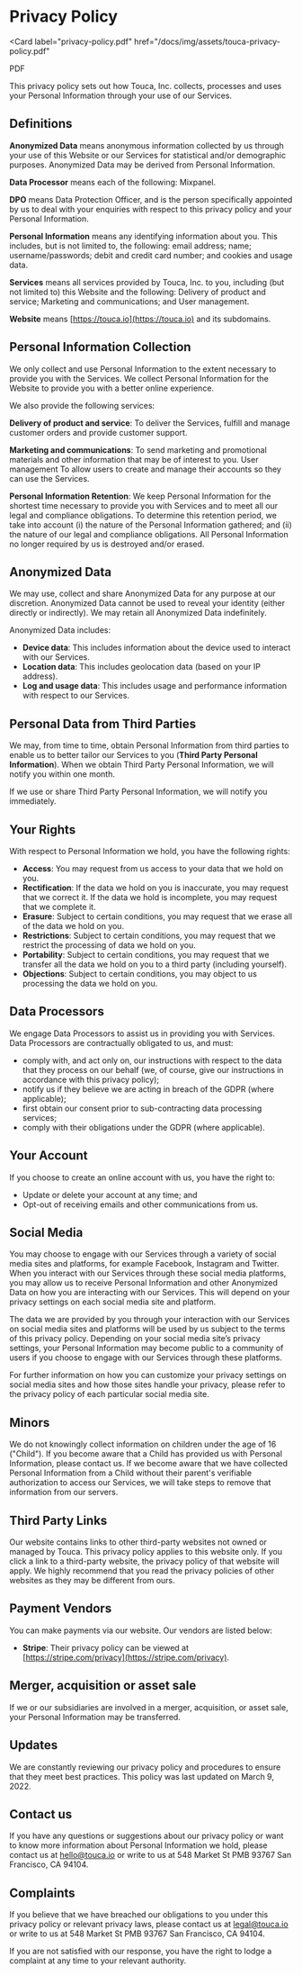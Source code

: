
# Privacy Policy

<Card
  label="privacy-policy.pdf"
  href="/docs/img/assets/touca-privacy-policy.pdf"
>
  PDF
</Card>

This privacy policy sets out how Touca, Inc. collects, processes and uses your
Personal Information through your use of our Services.

## Definitions

**Anonymized Data** means anonymous information collected by us through your use
of this Website or our Services for statistical and/or demographic purposes.
Anonymized Data may be derived from Personal Information.

**Data Processor** means each of the following: Mixpanel.

**DPO** means Data Protection Officer, and is the person specifically appointed
by us to deal with your enquiries with respect to this privacy policy and your
Personal Information.

**Personal Information** means any identifying information about you. This
includes, but is not limited to, the following: email address; name;
username/passwords; debit and credit card number; and cookies and usage data.

**Services** means all services provided by Touca, Inc. to you, including \(but
not limited to\) this Website and the following: Delivery of product and
service; Marketing and communications; and User management.

**Website** means [https://touca.io](https://touca.io) and its subdomains.

## Personal Information Collection

We only collect and use Personal Information to the extent necessary to provide
you with the Services. We collect Personal Information for the Website to
provide you with a better online experience.

We also provide the following services:

**Delivery of product and service**: To deliver the Services, fulfill and manage
customer orders and provide customer support.

**Marketing and communications**: To send marketing and promotional materials
and other information that may be of interest to you. User management To allow
users to create and manage their accounts so they can use the Services.

**Personal Information Retention**: We keep Personal Information for the
shortest time necessary to provide you with Services and to meet all our legal
and compliance obligations. To determine this retention period, we take into
account \(i\) the nature of the Personal Information gathered; and \(ii\) the
nature of our legal and compliance obligations. All Personal Information no
longer required by us is destroyed and/or erased.

## Anonymized Data

We may use, collect and share Anonymized Data for any purpose at our discretion.
Anonymized Data cannot be used to reveal your identity \(either directly or
indirectly\). We may retain all Anonymized Data indefinitely.

Anonymized Data includes:

- **Device data**: This includes information about the device used to interact
  with our Services.
- **Location data**: This includes geolocation data \(based on your IP
  address\).
- **Log and usage data**: This includes usage and performance information with
  respect to our Services.

## Personal Data from Third Parties

We may, from time to time, obtain Personal Information from third parties to
enable us to better tailor our Services to you \(**Third Party Personal
Information**\). When we obtain Third Party Personal Information, we will notify
you within one month.

If we use or share Third Party Personal Information, we will notify you
immediately.

## Your Rights

With respect to Personal Information we hold, you have the following rights:

- **Access**: You may request from us access to your data that we hold on you.
- **Rectification**: If the data we hold on you is inaccurate, you may request
  that we correct it. If the data we hold is incomplete, you may request that we
  complete it.
- **Erasure**: Subject to certain conditions, you may request that we erase all
  of the data we hold on you.
- **Restrictions**: Subject to certain conditions, you may request that we
  restrict the processing of data we hold on you.
- **Portability**: Subject to certain conditions, you may request that we
  transfer all the data we hold on you to a third party \(including yourself\).
- **Objections**: Subject to certain conditions, you may object to us processing
  the data we hold on you.

## Data Processors

We engage Data Processors to assist us in providing you with Services. Data
Processors are contractually obligated to us, and must:

- comply with, and act only on, our instructions with respect to the data that
  they process on our behalf \(we, of course, give our instructions in
  accordance with this privacy policy\);
- notify us if they believe we are acting in breach of the GDPR \(where
  applicable\);
- first obtain our consent prior to sub-contracting data processing services;
- comply with their obligations under the GDPR (where applicable).

## Your Account

If you choose to create an online account with us, you have the right to:

- Update or delete your account at any time; and
- Opt-out of receiving emails and other communications from us.

## Social Media

You may choose to engage with our Services through a variety of social media
sites and platforms, for example Facebook, Instagram and Twitter. When you
interact with our Services through these social media platforms, you may allow
us to receive Personal Information and other Anonymized Data on how you are
interacting with our Services. This will depend on your privacy settings on each
social media site and platform.

The data we are provided by you through your interaction with our Services on
social media sites and platforms will be used by us subject to the terms of this
privacy policy. Depending on your social media site’s privacy settings, your
Personal Information may become public to a community of users if you choose to
engage with our Services through these platforms.

For further information on how you can customize your privacy settings on social
media sites and how those sites handle your privacy, please refer to the privacy
policy of each particular social media site.

## Minors

We do not knowingly collect information on children under the age of 16
\("Child"\). If you become aware that a Child has provided us with Personal
Information, please contact us. If we become aware that we have collected
Personal Information from a Child without their parent's verifiable
authorization to access our Services, we will take steps to remove that
information from our servers.

## Third Party Links

Our website contains links to other third-party websites not owned or managed by
Touca. This privacy policy applies to this website only. If you click a link to
a third-party website, the privacy policy of that website will apply. We highly
recommend that you read the privacy policies of other websites as they may be
different from ours.

## Payment Vendors

You can make payments via our website. Our vendors are listed below:

- **Stripe**: Their privacy policy can be viewed at
  [https://stripe.com/privacy](https://stripe.com/privacy).

## Merger, acquisition or asset sale

If we or our subsidiaries are involved in a merger, acquisition, or asset sale,
your Personal Information may be transferred.

## Updates

We are constantly reviewing our privacy policy and procedures to ensure that
they meet best practices. This policy was last updated on March 9, 2022.

## Contact us

If you have any questions or suggestions about our privacy policy or want to
know more information about Personal Information we hold, please contact us at
hello@touca.io or write to us at 548 Market St PMB 93767 San Francisco,
CA 94104.

## Complaints

If you believe that we have breached our obligations to you under this privacy
policy or relevant privacy laws, please contact us at legal@touca.io or write to
us at 548 Market St PMB 93767 San Francisco, CA 94104.

If you are not satisfied with our response, you have the right to lodge a
complaint at any time to your relevant authority.
